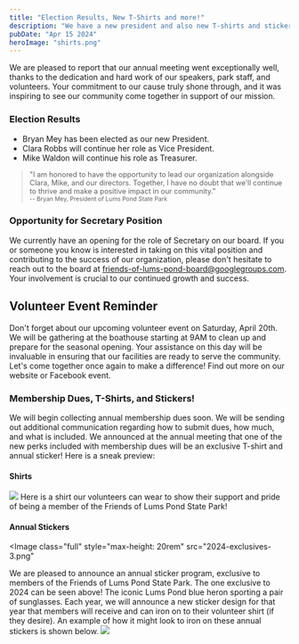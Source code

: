 ```yaml
---
title: "Election Results, New T-Shirts and more!"
description: "We have a new president and also new T-shirts and stickers for members!"
pubDate: "Apr 15 2024"
heroImage: "shirts.png"
---
```


We are pleased to report that our annual meeting went exceptionally well, thanks to the dedication and hard work of our speakers, park staff, and volunteers. Your commitment to our cause truly shone through, and it was inspiring to see our community come together in support of our mission.

### Election Results

- Bryan Mey has been elected as our new President.
- Clara Robbs will continue her role as Vice President.
- Mike Waldon will continue his role as Treasurer.

<div style="font-size: 0.8rem">

> "I am honored to have the opportunity to lead our organization alongside Clara, Mike, and our directors. Together, I have no doubt that we'll continue to thrive and make a positive impact in our community."<br /><small>-- Bryan Mey, President of Lums Pond State Park</small>

</div>

### Opportunity for Secretary Position

We currently have an opening for the role of Secretary on our board. If you or someone you know is interested in taking on this vital position and contributing to the success of our organization, please don't hesitate to reach out to the board at friends-of-lums-pond-board@googlegroups.com. Your involvement is crucial to our continued growth and success.

## Volunteer Event Reminder

Don't forget about our upcoming volunteer event on Saturday, April 20th. We will be gathering at the boathouse starting at 9AM to clean up and prepare for the seasonal opening. Your assistance on this day will be invaluable in ensuring that our facilities are ready to serve the community. Let's come together once again to make a difference! Find out more on our website or Facebook event.

### Membership Dues, T-Shirts, and Stickers!

We will begin collecting annual membership dues soon. We will be sending out additional communication regarding how to submit dues, how much, and what is included. We announced at the annual meeting that one of the new perks included with membership dues will be an exclusive T-shirt and annual sticker! Here is a sneak preview:


#### Shirts

<Image class="full" src="shirts.png"></Image>
Here is a shirt our volunteers can wear to show their support and pride of being
a member of the Friends of Lums Pond State Park!

#### Annual Stickers

<Image
  class="full"
  style="max-height: 20rem"
  src="2024-exclusives-3.png"
></Image>
We are pleased to announce an annual sticker program, exclusive to members of
the Friends of Lums Pond State Park. The one exclusive to 2024 can be seen
above! The iconic Lums Pond blue heron sporting a pair of sunglasses. Each year,
we will announce a new sticker design for that year that members will receive
and can iron on to their volunteer shirt (if they desire). An example of how it
might look to iron on these annual stickers is shown below.
<Image class="full" src="shirt-filled-example.png"></Image>

